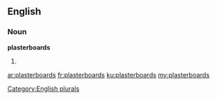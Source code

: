 ==English==

===Noun===
'''plasterboards'''

# {{plural of|[[plasterboard]]}}

[[Category:English plurals]]

[[ar:plasterboards]]
[[fr:plasterboards]]
[[ku:plasterboards]]
[[my:plasterboards]]